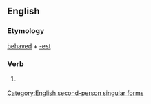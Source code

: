 ==English==

===Etymology===
[[behaved]] + [[-est]]

===Verb===
{{en-verb form}}

# {{context|archaic|lang=en}} {{form of|Second-person singular past form|behave}}

[[Category:English second-person singular forms]]